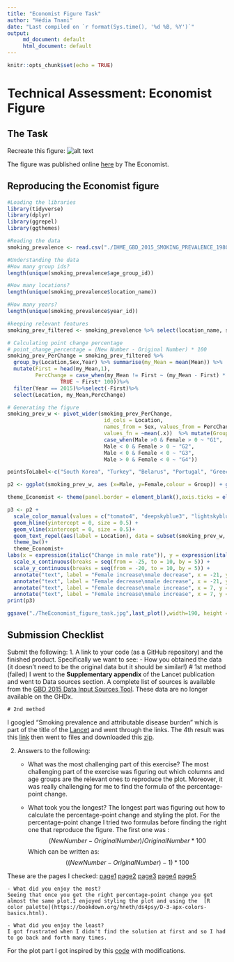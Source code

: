 ```yaml
---
title: "Economist Figure Task"
author: "Hédia Tnani"
date: "Last compiled on `r format(Sys.time(), '%d %B, %Y')`"
output: 
     md_document: default
     html_document: default
---
```


```r
knitr::opts_chunk$set(echo = TRUE)
```

# Technical Assessment: Economist Figure

## The Task

Recreate this figure: ![alt text](http://cdn.static-economist.com/sites/default/files/imagecache/1872-width/20170415_WOC921.png)

The figure was published online [here](https://www.economist.com/graphic-detail/2017/04/06/a-global-decline-in-smoking-masks-regional-variations-between-the-sexes) by The Economist.


## Reproducing the Economist figure

```r
#Loading the libraries
library(tidyverse)
library(dplyr)
library(ggrepel)
library(ggthemes)
```


```r
#Reading the data
smoking_prevalence <- read.csv("./IHME_GBD_2015_SMOKING_PREVALENCE_1980_2015_1/IHME_GBD_2015_SMOKING_PREVALENCE_1980_2015_Y2017M04D05.CSV")
```

```r
#Understanding the data
#How many group ids?
length(unique(smoking_prevalence$age_group_id))
```
```r
#How many locations?
length(unique(smoking_prevalence$location_name))
```

```r
#How many years?
length(unique(smoking_prevalence$year_id))
```



```r
#keeping relevant features
smoking_prev_filtered <- smoking_prevalence %>% select(location_name, sex, age_group_id, year_id, metric, mean) %>% filter (age_group_id == 27,sex %in% c("Male", "Female"), year_id == "1990" | year_id == "2015", metric == "Percent") %>% select(-c(metric, age_group_id)) %>% rename(Mean = mean, Sex = sex, Year =year_id, Location = location_name )
```


```r
# Calculating point change percentage
# point_change_percentage = (New Number - Original Number) * 100
smoking_prev_PerChange = smoking_prev_filtered %>%
  group_by(Location,Sex,Year) %>% summarise(my_Mean = mean(Mean)) %>%
  mutate(First = head(my_Mean,1),
         PercChange = case_when(my_Mean != First ~ (my_Mean - First) * 100,
                 TRUE ~ First* 100))%>%
  filter(Year == 2015)%>%select(-First)%>%
  select(Location, my_Mean,PercChange)
```


```r
# Generating the figure
smoking_prev_w <- pivot_wider(smoking_prev_PerChange, 
                               id_cols = Location, 
                               names_from = Sex, values_from = PercChange,
                               values_fn = ~mean(.x))  %>% mutate(Group = 
                               case_when(Male >0 & Female > 0 ~ "G1",
                               Male < 0 & Female > 0 ~ "G2",
                               Male < 0 & Female < 0 ~ "G3",
                               Male > 0 & Female < 0 ~ "G4"))

pointsToLabel<-c("South Korea", "Turkey", "Belarus", "Portugal", "Greece", "Bulgaria","Russia", "Kuwait", "Timor-Leste", "Chile", "Macedonia", "Cyprus", "Indonesia", "Azerbaijan","Montenegro", "Saudi Arabia", "Tonga", "India", "Japan", "China", "France", "Britain", "United States","Nepal", "Brazil", "Sweden", "Canada", "Norway", "Iceland", "Denmark")

p2 <- ggplot(smoking_prev_w, aes (x=Male, y=Female,colour = Group)) + geom_point(size = 3, alpha = 0.9)

theme_Economist <- theme(panel.border = element_blank(),axis.ticks = element_blank(),axis.title = element_text(size = 10),panel.grid.minor = element_blank(), plot.title = element_text(face = "bold"), legend.position="none",plot.caption = element_text(hjust = 0,size=7),plot.caption.position = "plot")

p3 <- p2 +
  scale_color_manual(values = c("tomato4", "deepskyblue3", "lightskyblue1", "tomato2"))+
  geom_hline(yintercept = 0, size = 0.5) +
  geom_vline(xintercept = 0, size = 0.5)+
  geom_text_repel(aes(label = Location), data = subset(smoking_prev_w, Location %in% pointsToLabel),col = "#6F7378", size = 3,nudge_x = -0.05)+
  theme_bw()+
  theme_Economist+
labs(x = expression(italic("Change in male rate")), y = expression(italic("Change in female rate")), title = "What a drag", subtitle = "Daily smoking prevalence, 1990-2015, percentage-point change",caption = expression(paste("Source: smoking prevalence and attributable disease burden in 195 countries and territories,\n1990-2015: a systematic analysis from the Global Burden of Disease Study 2015, the Lancet, 2017"))) + 
  scale_x_continuous(breaks = seq(from = -25, to = 10, by = 5)) + 
  scale_y_continuous(breaks = seq(from = -20, to = 10, by = 5)) +
  annotate("text", label = "Female increase\nmale decrease", x = -21, y = 8, size = 3.5, col = "deepskyblue3", fontface = 2) +
  annotate("text", label = "Female decrease\nmale decrease", x = -21, y = -15, size = 3.5, col = "deepskyblue3", fontface = 2) +
  annotate("text", label = "Female decrease\nmale increase", x = 7, y = -17, size = 3.5, col = "tomato2", fontface = 2) +
  annotate("text", label = "Female increase\nmale increase", x = 7, y = 8, size = 3.5, col = "tomato4", fontface = 2)
print(p3)
```

```r
ggsave("./TheEconomist_figure_task.jpg",last_plot(),width=190, height = 170,units = "mm",dpi = 300)
```


## Submission Checklist
Submit the following:
1. A link to your code (as a GitHub repository) and the finished product. Specifically we want to see:
    - How you obtained the data (it doesn’t need to be the original data but it should be similar!)
    # 1st method (failed)
    I went to the **Supplementary appendix** of the Lancet publication and went to Data sources section. 
A complete list of sources is available from the [GBD 2015 Data Input Sources Tool](http://ghdx.healthdata.org/gbd-2015/data-input-sources). These data are no longer available on the GHDx.

    # 2nd method
I googled "Smoking prevalence and attributable disease burden" which is part of the title of the [Lancet](https://www.thelancet.com/journals/lancet/article/PIIS0140-6736(17)30819-X/fulltext) and went through the links. The 4th result was this [link](https://ghdx.healthdata.org/record/ihme-data/gbd-2015-smoking-prevalence-1980-2015) then went to files and downloaded this [zip](https://ghdx.healthdata.org/sites/default/files/record-attached-files/IHME_GBD_2015_SMOKING_PREVALENCE_1980_2015_1.zip). 

2. Answers to the following:
    - What was the most challenging part of this exercise?
The most challenging part of the exercise was figuring out which columns and age groups are the relevant ones to reproduce the plot. Moreover, it was really challenging for me to find the formula of the percentage-point change.
    
    - What took you the longest?
The longest part was figuring out how to calculate the percentage-point change and styling the plot. For the percentage-point change I tried two formulas before finding the right one that reproduce the figure. 
The first one was :
$$
(New Number-OriginalNumber)/OriginalNumber*100
$$
Which can be written as:
$$
((New Number-OriginalNumber)-1)*100
$$

These are the pages I checked: [page1](https://stackoverflow.com/questions/64977496/calculate-the-percentage-change-in-r)
[page2](https://stackoverflow.com/questions/31812864/obtaining-year-on-year-percentage-change-by-group)
[page3](https://stackoverflow.com/questions/61169183/percentage-change-in-values-in-r)
[page4](https://stackoverflow.com/questions/48196552/calculate-percentage-change-in-r-using-dplyr)
[page5](https://stackoverflow.com/questions/31352685/how-can-i-calculate-the-percentage-change-within-a-group-for-multiple-columns-in)

    - What did you enjoy the most?
    Seeing that once you get the right percentage-point change you get almost the same plot.I enjoyed styling the plot and using the  [R color palette](https://bookdown.org/hneth/ds4psy/D-3-apx-colors-basics.html).
    
    - What did you enjoy the least?
    I got frustrated when I didn't find the solution at first and so I had to go back and forth many times. 
    
For the plot part I got inspired by this [code](https://github.com/AmierohAbrahams/Exegetic/blob/master/Assignment.R) with modifications.

